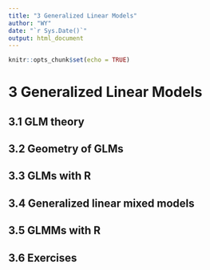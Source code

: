 ```yaml
---
title: "3 Generalized Linear Models"
author: "WY"
date: "`r Sys.Date()`"
output: html_document
---
```


```r
knitr::opts_chunk$set(echo = TRUE)
```

# 3 Generalized Linear Models

## 3.1 GLM theory

## 3.2 Geometry of GLMs

## 3.3 GLMs with R

## 3.4 Generalized linear mixed models

## 3.5 GLMMs with R

## 3.6 Exercises